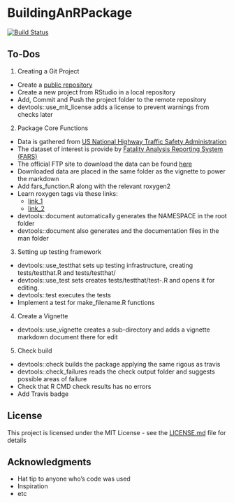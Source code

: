 # BuildingAnRPackage
[![Build Status](https://travis-ci.org/ZhangHaoquan/BuildingAnRPackage.svg?branch=master)](https://travis-ci.org/ZhangHaoquan/BuildingAnRPackage)

## To-Dos

1. Creating a Git Project
  + Create a [public repository](https://github.com/ZhangHaoquan/BuildingAnRPackage)
  + Create a new project from RStudio in a local repository
  + Add, Commit and Push the project folder to the remote repository
  + devtools::use_mit_license adds a license to prevent warnings from checks later

2. Package Core Functions
  + Data is gathered from [US National Highway Traffic Safety Administration](https://www.nhtsa.gov/research-data/fatality-analysis-reporting-system-fars#)
  + The dataset of interest is provide by [Fatality Analysis Reporting System (FARS)](https://www.nhtsa.gov/research-data/fatality-analysis-reporting-system-fars#)
  + The official FTP site to download the data can be found [here](ftp://ftp.nhtsa.dot.gov/fars/)
  + Downloaded data are placed in the same folder as the vignette to power the markdown
  + Add fars_function.R along with the relevant roxygen2
  + Learn roxygen tags via these links:
    * [link_1](https://cran.r-project.org/web/packages/roxygen2/vignettes/formatting.html)
    * [link_2](https://cran.r-project.org/web/packages/roxygen2/vignettes/rd.html)
  + devtools::document automatically generates the NAMESPACE in the root folder
  + devtools::document also generates and the documentation files in the man folder

3. Setting up testing framework
  + devtools::use_testthat sets up testing infrastructure, creating tests/testthat.R and tests/testthat/
  + devtools::use_test sets creates tests/testthat/test-<name>.R and opens it for editing.
  + devtools::test executes the tests
  + Implement a test for make_filename.R functions
  
4. Create a Vignette
  + devtools::use_vignette creates a sub-directory and adds a vignette markdown document there for edit

5. Check build
  + devtools::check builds the package applying the same rigous as travis
  + devtools::check_failures reads the check output folder and suggests possible areas of failure
  + Check that R CMD check results has no errors
  + Add Travis badge

## License

This project is licensed under the MIT License - see the [LICENSE.md](LICENSE.md) file for details

## Acknowledgments

* Hat tip to anyone who's code was used
* Inspiration
* etc
